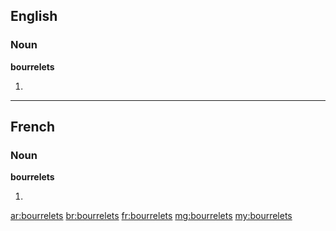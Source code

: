 ==English==

===Noun===
'''bourrelets'''

# {{plural of|bourrelet}}

----

==French==

===Noun===
'''bourrelets''' {{m}}

# {{plural of|bourrelet|lang=fr}}

[[ar:bourrelets]]
[[br:bourrelets]]
[[fr:bourrelets]]
[[mg:bourrelets]]
[[my:bourrelets]]